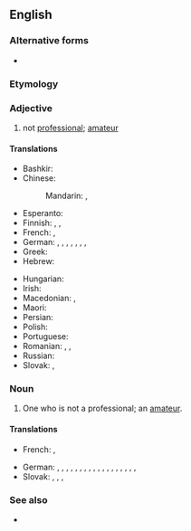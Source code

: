 {{also|non-professional}}
==English==

===Alternative forms===
* {{l|en|non-professional}}

===Etymology===
{{prefix|en|non|professional}}

===Adjective===
{{en-adj|-}}

# not [[professional]]; [[amateur]]

====Translations====
{{trans-top|not professional}}
* Bashkir: {{t|ba|һәүәҫкәр|sc=Cyrl}}
* Chinese:
*: Mandarin: {{t+|cmn|業餘|sc=Hani}}, {{t+|cmn|业余|tr=yèyú|sc=Hani}}
* Esperanto: {{t|eo|amatora}}
* Finnish: {{t+|fi|harrastelijamainen}}, {{t+|fi|harrastelija|alt=harrastelija-}}, {{t+|fi|amatööri|alt=amatööri-}}
* French: {{t+|fr|non-professionnel}}, {{t+|fr|amateur}}
* German: {{t|de|Amateur-}}, {{t|de|Laien-}}, {{t|de|Hobby-}}, {{t|de|Freizeit-}}, {{t|de|unprofessionell}}, {{t|de|amateurhaft}}, {{t|de|dilettantenhaft}}, {{t+|de|laienhaft}}
* Greek: {{t|el|[[μη]] [[επαγγελματικός]]}}
* Hebrew: {{t+|he|חובבני|m|tr=khovevaní|sc=Hebr}}
{{trans-mid}}
* Hungarian: {{t+|hu|amatőr}}
* Irish: {{t|ga|amaitéarach}}
* Macedonian: {{t|mk|аматерски|tr=amatérski|sc=Cyrl}}, {{t|mk|лаички|tr=láički|sc=Cyrl}}
* Maori: {{t|mi|runaruna}}
* Persian: {{t+|fa|آماتور|tr=âmâtor|sc=fa-Arab}}
* Polish: {{t+|pl|amatorski|m}}
* Portuguese: {{t+|pt|amador}}
* Romanian: {{t+|ro|amator|m|n}}, {{t+|ro|amator|m|n}}, {{t|ro|neprofesional|m|n}}
* Russian: {{t+|ru|люби́тельский}}
* Slovak: {{t|sk|neprofesionálny}}, {{t|sk|amatérsky}}
{{trans-bottom}}

===Noun===
{{en-noun}}

# One who is not a professional; an [[amateur]].

====Translations====
{{trans-top|amateur}}
* French: {{t+|fr|non-professionnel}}, {{t+|fr|amateur}}
{{trans-mid}}
* German: {{t+|de|Amateur|m}}, {{t|de|Amateurin|f}}, {{t|de|Nichtprofessioneller|m}}, {{t|de|Nichtprofessionelle|f}}, {{t|de|Amateur-}}, {{t|de|Laien-}}, {{t|de|Freizeit-}}, {{t+|de|Laie|m}}, {{t|de|Laiin|f}}, {{t|de|Nichtfachmann|m}}, {{t|de|Nichtfachfrau|f}}, {{t+|de|Dilettant|m}}, {{t+|de|Dilettantin|f}}, {{t+|de|Stümper|m}}, {{t|de|Stümperin|f}}, {{t|de|Murkser|m}}, {{t|de|Murkserin|f}}, {{t|de|Nichtskönner|m}}, {{t|de|Nichtskönnerin|f}}
* Slovak: {{t|sk|neprofesionál|m}}, {{t|sk|neprofesionálka|f}}, {{t|sk|amatér|m}}, {{t|sk|amatérka|f}}
{{trans-bottom}}

===See also===
* {{l|en|unprofessional}}